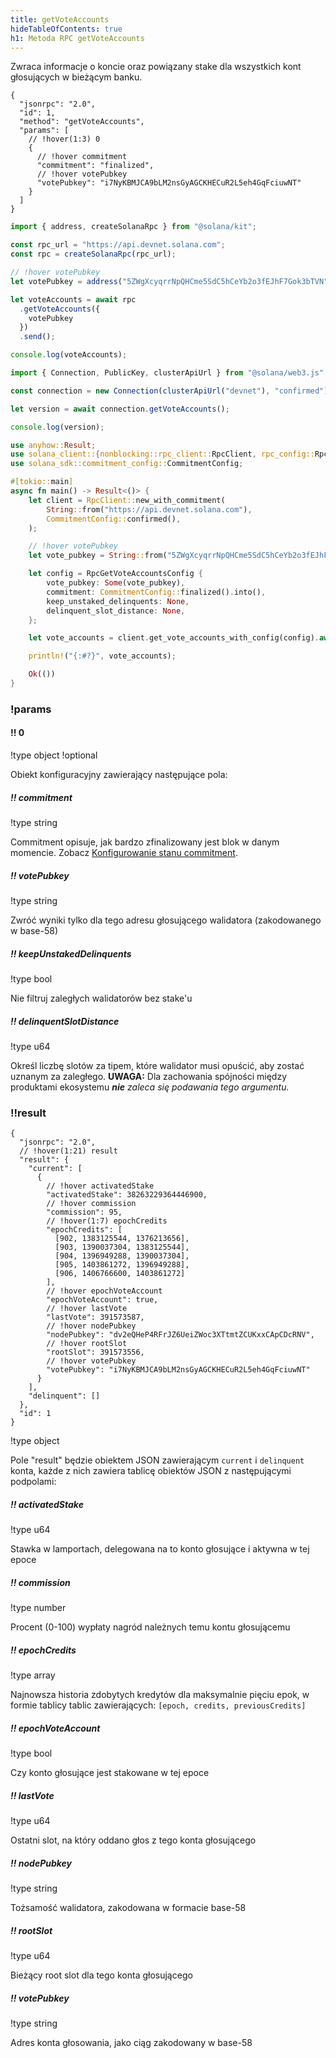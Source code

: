```yaml
---
title: getVoteAccounts
hideTableOfContents: true
h1: Metoda RPC getVoteAccounts
---
```


Zwraca informacje o koncie oraz powiązany stake dla wszystkich kont głosujących
w bieżącym banku.

<APIMethod>

```jsonc !!request curl
{
  "jsonrpc": "2.0",
  "id": 1,
  "method": "getVoteAccounts",
  "params": [
    // !hover(1:3) 0
    {
      // !hover commitment
      "commitment": "finalized",
      // !hover votePubkey
      "votePubkey": "i7NyKBMJCA9bLM2nsGyAGCKHECuR2L5eh4GqFciuwNT"
    }
  ]
}
```

```ts !!request title="Kit"
import { address, createSolanaRpc } from "@solana/kit";

const rpc_url = "https://api.devnet.solana.com";
const rpc = createSolanaRpc(rpc_url);

// !hover votePubkey
let votePubkey = address("5ZWgXcyqrrNpQHCme5SdC5hCeYb2o3fEJhF7Gok3bTVN");

let voteAccounts = await rpc
  .getVoteAccounts({
    votePubkey
  })
  .send();

console.log(voteAccounts);
```

```ts !!request title="web3.js"
import { Connection, PublicKey, clusterApiUrl } from "@solana/web3.js";

const connection = new Connection(clusterApiUrl("devnet"), "confirmed");

let version = await connection.getVoteAccounts();

console.log(version);
```

```rs !!request title="Rust"
use anyhow::Result;
use solana_client::{nonblocking::rpc_client::RpcClient, rpc_config::RpcGetVoteAccountsConfig};
use solana_sdk::commitment_config::CommitmentConfig;

#[tokio::main]
async fn main() -> Result<()> {
    let client = RpcClient::new_with_commitment(
        String::from("https://api.devnet.solana.com"),
        CommitmentConfig::confirmed(),
    );

    // !hover votePubkey
    let vote_pubkey = String::from("5ZWgXcyqrrNpQHCme5SdC5hCeYb2o3fEJhF7Gok3bTVN");

    let config = RpcGetVoteAccountsConfig {
        vote_pubkey: Some(vote_pubkey),
        commitment: CommitmentConfig::finalized().into(),
        keep_unstaked_delinquents: None,
        delinquent_slot_distance: None,
    };

    let vote_accounts = client.get_vote_accounts_with_config(config).await?;

    println!("{:#?}", vote_accounts);

    Ok(())
}
```

### !params

#### !! 0

!type object
!optional

Obiekt konfiguracyjny zawierający następujące pola:

##### !! commitment

!type string

Commitment opisuje, jak bardzo zfinalizowany jest blok w danym momencie. Zobacz
[Konfigurowanie stanu commitment](/docs/rpc#configuring-state-commitment).

##### !! votePubkey

!type string

Zwróć wyniki tylko dla tego adresu głosującego walidatora (zakodowanego w
base-58)

##### !! keepUnstakedDelinquents

!type bool

Nie filtruj zaległych walidatorów bez stake'u

##### !! delinquentSlotDistance

!type u64

Określ liczbę slotów za tipem, które walidator musi opuścić, aby zostać uznanym
za zaległego. **UWAGA:** Dla zachowania spójności między produktami ekosystemu
_**nie** zaleca się podawania tego argumentu._

### !!result

```jsonc !response
{
  "jsonrpc": "2.0",
  // !hover(1:21) result
  "result": {
    "current": [
      {
        // !hover activatedStake
        "activatedStake": 38263229364446900,
        // !hover commission
        "commission": 95,
        // !hover(1:7) epochCredits
        "epochCredits": [
          [902, 1383125544, 1376213656],
          [903, 1390037304, 1383125544],
          [904, 1396949288, 1390037304],
          [905, 1403861272, 1396949288],
          [906, 1406766600, 1403861272]
        ],
        // !hover epochVoteAccount
        "epochVoteAccount": true,
        // !hover lastVote
        "lastVote": 391573587,
        // !hover nodePubkey
        "nodePubkey": "dv2eQHeP4RFrJZ6UeiZWoc3XTtmtZCUKxxCApCDcRNV",
        // !hover rootSlot
        "rootSlot": 391573556,
        // !hover votePubkey
        "votePubkey": "i7NyKBMJCA9bLM2nsGyAGCKHECuR2L5eh4GqFciuwNT"
      }
    ],
    "delinquent": []
  },
  "id": 1
}
```

!type object

Pole "result" będzie obiektem JSON zawierającym `current` i `delinquent` konta,
każde z nich zawiera tablicę obiektów JSON z następującymi podpolami:

##### !! activatedStake

!type u64

Stawka w lamportach, delegowana na to konto głosujące i aktywna w tej epoce

##### !! commission

!type number

Procent (0-100) wypłaty nagród należnych temu kontu głosującemu

##### !! epochCredits

!type array

Najnowsza historia zdobytych kredytów dla maksymalnie pięciu epok, w formie
tablicy tablic zawierających: `[epoch, credits, previousCredits]`

##### !! epochVoteAccount

!type bool

Czy konto głosujące jest stakowane w tej epoce

##### !! lastVote

!type u64

Ostatni slot, na który oddano głos z tego konta głosującego

##### !! nodePubkey

!type string

Tożsamość walidatora, zakodowana w formacie base-58

##### !! rootSlot

!type u64

Bieżący root slot dla tego konta głosującego

##### !! votePubkey

!type string

Adres konta głosowania, jako ciąg zakodowany w base-58

</APIMethod>
